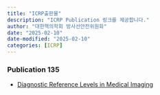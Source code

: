 ```yaml
---
title: "ICRP출판물"
description: "ICRP Publication 링크를 제공합니다."
author: "대한핵의학회 방사선안전위원회"
date: "2025-02-10"
date-modified: "2025-02-10"
categories: [ICRP]
---
```



### Publication 135
-   [Diagnostic Reference Levels in Medical Imaging](/archive/ICRP_Publication_135.pdf)